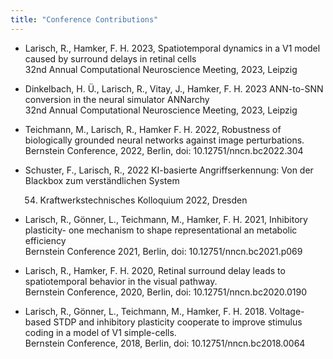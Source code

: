 ```yaml
---
title: "Conference Contributions"
---
```


- Larisch, R., Hamker, F. H. 2023, Spatiotemporal dynamics in a V1 model caused by surround delays in retinal cells \
  32nd Annual Computational Neuroscience Meeting, 2023, Leipzig

- Dinkelbach, H. Ü., Larisch, R., Vitay, J., Hamker, F. H. 2023 ANN-to-SNN conversion in the neural simulator ANNarchy \
  32nd Annual Computational Neuroscience Meeting, 2023, Leipzig

- Teichmann, M., Larisch, R., Hamker F. H. 2022, Robustness of biologically grounded neural networks against image perturbations. \
  Bernstein Conference, 2022, Berlin, doi: 10.12751/nncn.bc2022.304

- Schuster, F., Larisch, R., 2022 KI-basierte Angriffserkennung: Von der Blackbox zum verständlichen System \
  54. Kraftwerkstechni­sches Kolloquium 2022, Dresden

- Larisch, R., Gönner, L., Teichmann, M., Hamker, F. H. 2021, Inhibitory plasticity- one mechanism to shape representational an metabolic efficiency \
  Bernstein Conference 2021, Berlin, doi: 10.12751/nncn.bc2021.p069

- Larisch, R., Hamker, F. H. 2020, Retinal surround delay leads to spatiotemporal behavior in the visual pathway. \
  Bernstein Conference, 2020, Berlin, doi: 10.12751/nncn.bc2020.0190

- Larisch, R., Gönner, L., Teichmann, M., Hamker, F. H. 2018. Voltage-based STDP and inhibitory plasticity cooperate to improve stimulus coding in a model of V1 simple-cells. \
  Bernstein Conference, 2018, Berlin, doi: 10.12751/nncn.bc2018.0064
